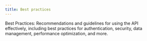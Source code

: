 ```yaml
---
title: Best practices
---
```


Best Practices: Recommendations and guidelines for using the API effectively, including best practices for authentication, security, data management, performance optimization, and more.
